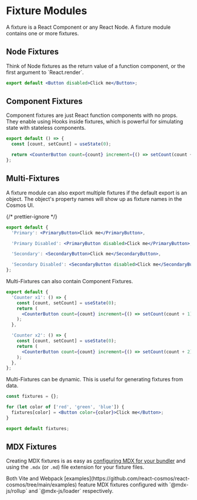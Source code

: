
# Fixture Modules

A fixture is a React Component or any React Node. A fixture module contains one or more fixtures.

<Cards>
  <Card title="Node Fixtures" href="#node-fixtures" />
  <Card title="Component Fixtures" href="#component-fixtures" />
  <Card title="Multi-Fixtures" href="#multi-fixtures" />
  <Card title="MDX Fixtures" href="#mdx-fixtures" />
</Cards>

## Node Fixtures

<Callout type="info">
  Think of Node fixtures as the return value of a function component, or the
  first argument to `React.render`.
</Callout>

```jsx filename="Button.fixture.jsx"
export default <Button disabled>Click me</Button>;
```

## Component Fixtures

Component fixtures are just React function components with no props. They enable using Hooks inside fixtures, which is powerful for simulating state with stateless components.

```jsx filename="CounterButton.fixture.jsx"
export default () => {
  const [count, setCount] = useState(0);

  return <CounterButton count={count} increment={() => setCount(count + 1)} />;
};
```

## Multi-Fixtures

A fixture module can also export multiple fixtures if the default export is an object. The object's property names will show up as fixture names in the Cosmos UI.

{/* prettier-ignore */}
```jsx filename="Button.fixture.jsx"
export default {
  'Primary': <PrimaryButton>Click me</PrimaryButton>,

  'Primary Disabled': <PrimaryButton disabled>Click me</PrimaryButton>,

  'Secondary': <SecondaryButton>Click me</SecondaryButton>,

  'Secondary Disabled': <SecondaryButton disabled>Click me</SecondaryButton>,
};
```

Multi-Fixtures can also contain Component Fixtures.

```jsx filename="CounterButton.fixture.jsx"
export default {
  'Counter x1': () => {
    const [count, setCount] = useState(0);
    return (
      <CounterButton count={count} increment={() => setCount(count + 1)} />
    );
  },

  'Counter x2': () => {
    const [count, setCount] = useState(0);
    return (
      <CounterButton count={count} increment={() => setCount(count + 2)} />
    );
  },
};
```

Multi-Fixtures can be dynamic. This is useful for generating fixtures from data.

```jsx filename="Button.fixture.jsx"
const fixtures = {};

for (let color of ['red', 'green', 'blue']) {
  fixtures[color] = <Button color={color}>Click me</Button>;
}

export default fixtures;
```

## MDX Fixtures

Creating MDX fixtures is as easy as [configuring MDX for your bundler](https://mdxjs.com/docs/getting-started/#bundler) and using the `.mdx` (or `.md`) file extension for your fixture files.

<Callout type="info">
  Both Vite and Webpack
  [examples](https://github.com/react-cosmos/react-cosmos/tree/main/examples)
  feature MDX fixtures configured with `@mdx-js/rollup` and `@mdx-js/loader`
  respectively.
</Callout>
